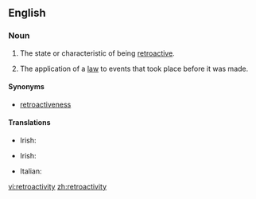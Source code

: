 ==English==
{{wikipedia}}

===Noun===
{{en-noun|-}}

# The state or characteristic of being [[retroactive]].
# {{context|legal|lang=en}} The application of a [[law]] to events that took place before it was made.

====Synonyms====
* [[retroactiveness]]

====Translations====
{{trans-top|the state or characteristic of being retroactive}}
* Irish: {{t|ga|aisghníomhaíocht|f}}
{{trans-mid}}
{{trans-bottom}}

{{trans-top|law: the application of a law to events that took place before it was made}}
* Irish: {{t|ga|cúlghabhálacht|f}}
{{trans-mid}}
{{trans-bottom}}

{{checktrans-top}}
{{trans-mid}}
* Italian: {{t-check|it|retroazione|f}}
{{trans-bottom}}

[[vi:retroactivity]]
[[zh:retroactivity]]